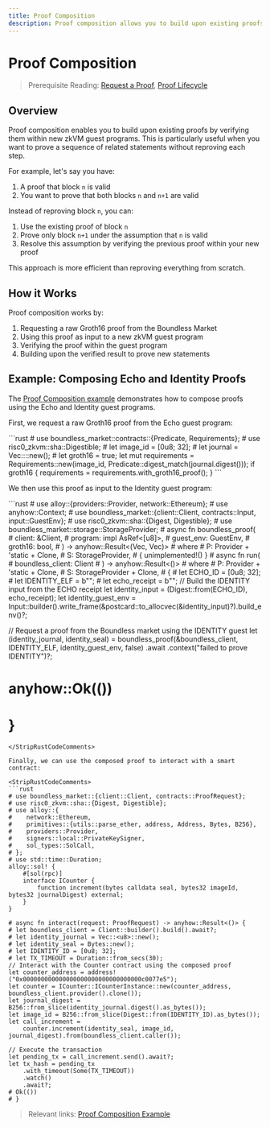 ```yaml
---
title: Proof Composition
description: Proof composition allows you to build upon existing proofs by verifying them within new zkVM guest programs.
---
```



# Proof Composition

> Prerequisite Reading: [Request a Proof](/developers/tutorials/request), [Proof Lifecycle](/developers/proof-lifecycle)

## Overview

Proof composition enables you to build upon existing proofs by verifying them within new zkVM guest programs. This is particularly useful when you want to prove a sequence of related statements without reproving each step.

For example, let's say you have:
1. A proof that block `n` is valid
2. You want to prove that both blocks `n` and `n+1` are valid

Instead of reproving block `n`, you can:
1. Use the existing proof of block `n`
2. Prove only block `n+1` under the assumption that `n` is valid
3. Resolve this assumption by verifying the previous proof within your new proof

This approach is more efficient than reproving everything from scratch.

## How it Works

Proof composition works by:

1. Requesting a raw Groth16 proof from the Boundless Market
2. Using this proof as input to a new zkVM guest program
3. Verifying the proof within the guest program
4. Building upon the verified result to prove new statements

## Example: Composing Echo and Identity Proofs

The [Proof Composition example](https://github.com/boundless-xyz/boundless/tree/main/examples/composition) demonstrates how to compose proofs using the Echo and Identity guest programs.

First, we request a raw Groth16 proof from the Echo guest program:

<StripRustCodeComments>
```rust
# use boundless_market::contracts::{Predicate, Requirements};
# use risc0_zkvm::sha::Digestible;
# let image_id = [0u8; 32];
# let journal = Vec::<u8>::new();
# let groth16 = true;
let mut requirements = Requirements::new(image_id, Predicate::digest_match(journal.digest()));
if groth16 {
    requirements = requirements.with_groth16_proof();
}
```
</StripRustCodeComments>

We then use this proof as input to the Identity guest program:

<StripRustCodeComments>
```rust
# use alloy::{providers::Provider, network::Ethereum};
# use anyhow::Context;
# use boundless_market::{client::Client, contracts::Input, input::GuestEnv};
# use risc0_zkvm::sha::{Digest, Digestible};
# use boundless_market::storage::StorageProvider;
# async fn boundless_proof<P, S>(
#     client: &Client<P, S>,
#     program: impl AsRef<[u8]>,
#     guest_env: GuestEnv,
#     groth16: bool,
# ) -> anyhow::Result<(Vec<u8>, Vec<u8>)>
# where
#     P: Provider<Ethereum> + 'static + Clone,
#     S: StorageProvider,
# { unimplemented!() }
# async fn run<P, S>(
#    boundless_client: Client<P, S>
# ) -> anyhow::Result<()>
# where
#     P: Provider<Ethereum> + 'static + Clone,
#     S: StorageProvider + Clone,
# {
# let ECHO_ID = [0u8; 32];
# let IDENTITY_ELF = b"";
# let echo_receipt = b"";
// Build the IDENTITY input from the ECHO receipt
let identity_input = (Digest::from(ECHO_ID), echo_receipt);
let identity_guest_env =
    Input::builder().write_frame(&postcard::to_allocvec(&identity_input)?).build_env()?;

// Request a proof from the Boundless market using the IDENTITY guest
let (identity_journal, identity_seal) =
    boundless_proof(&boundless_client, IDENTITY_ELF, identity_guest_env, false)
        .await
        .context("failed to prove IDENTITY")?;
# anyhow::Ok(())
# }
```
</StripRustCodeComments>

Finally, we can use the composed proof to interact with a smart contract:

<StripRustCodeComments>
```rust
# use boundless_market::{client::Client, contracts::ProofRequest};
# use risc0_zkvm::sha::{Digest, Digestible};
# use alloy::{
#    network::Ethereum,
#    primitives::{utils::parse_ether, address, Address, Bytes, B256},
#    providers::Provider,
#    signers::local::PrivateKeySigner,
#    sol_types::SolCall,
# };
# use std::time::Duration;
alloy::sol! {
    #[sol(rpc)]
    interface ICounter {
        function increment(bytes calldata seal, bytes32 imageId, bytes32 journalDigest) external;
    }
}

# async fn interact(request: ProofRequest) -> anyhow::Result<()> {
# let boundless_client = Client::builder().build().await?;
# let identity_journal = Vec::<u8>::new();
# let identity_seal = Bytes::new();
# let IDENTITY_ID = [0u8; 32];
# let TX_TIMEOUT = Duration::from_secs(30);
// Interact with the Counter contract using the composed proof
let counter_address = address!("0x000000000000000000000000000000000c0077e5");
let counter = ICounter::ICounterInstance::new(counter_address, boundless_client.provider().clone());
let journal_digest = B256::from_slice(identity_journal.digest().as_bytes());
let image_id = B256::from_slice(Digest::from(IDENTITY_ID).as_bytes());
let call_increment =
    counter.increment(identity_seal, image_id, journal_digest).from(boundless_client.caller());

// Execute the transaction
let pending_tx = call_increment.send().await?;
let tx_hash = pending_tx
    .with_timeout(Some(TX_TIMEOUT))
    .watch()
    .await?;
# Ok(())
# }
```
</StripRustCodeComments>

> Relevant links: [Proof Composition Example](https://github.com/boundless-xyz/boundless/tree/main/examples/composition)

